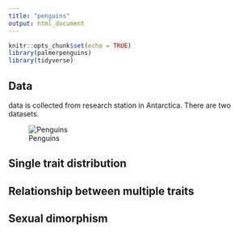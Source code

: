 ```yaml
---
title: "penguins"
output: html_document
---
```


```r
knitr::opts_chunk$set(echo = TRUE)
library(palmerpenguins)
library(tidyverse)
```

## Data

data is collected from research station in Antarctica. There are two datasets. 

![Penguins](https://www.cabq.gov/artsculture/biopark/news/10-cool-facts-about-penguins/@@images/1a36b305-412d-405e-a38b-0947ce6709ba.jpeg)

## Single trait distribution

## Relationship between multiple traits 

## Sexual dimorphism 